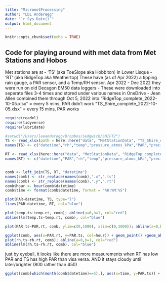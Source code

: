 ```yaml
---
title: "MicrometProcessing"
author: "LDL Anderegg"
date: "`r Sys.Date()`"
output: html_document
---
```


```r
knitr::opts_chunk$set(echo = TRUE)
```

## Code for playing around with met data from Met Stations and Hobos

Met stations are at 
- 'TS' (aka ToeSlope aka Hobbiton) in Lower Lisque
- 'RT' (aka RidgeTop aka Weathertop)
These have (as of Apr 2022) a tipping rain gauge, a PAR sensor, and a Temp/RH sensor.
Apr 2022 - Dec 2022 they were run on old Decagon EM50 data loggers
- These were downloaded into seperate files 3-4 times and stored under various names in OneDrive
- Jean Allen combined them through Oct 5, 2022 into 
"RidgeTop_complete_2022-10-05.xlsx" = every 5 mins, PAR didn't work
"TS_Shire_complete_2022-10-05.xlsx" = every 15 mins, PAR works






```r
require(readxl)
require(tidyverse)
require(lubridate)

```



```r
#setwd("/Users/leeanderegg/Dropbox/Sedgwick/SHIFT2")
TS <- read_xlsx(path = here::here("data", "MetStationData", "TS_Shire_complete_2022-10-05.xlsx"),skip = 2)[,-c(7:8)]
names(TS) <- c("datetime","rh","temp","pressure_atmos_kPa","PAR","precip_mm")

RT <- read_xlsx(here::here("data", "MetStationData", "RidgeTop_complete_2022-10-05.xlsx"), skip = 2)[,-c(7:8)]
names(RT) <- c("datetime","PAR","rh","temp","pressure_atmos_kPa","precip_mm")


comb <- left_join(TS, RT, "datetime")
names(comb) <- str_replace(names(comb),".x",".ts")
names(comb) <- str_replace(names(comb),".y",".rt")
comb$hour <- hour(comb$datetime)
comb$time <- format(comb$datetime, format = "%H:%M:%S")
```

``` r
plot(PAR~datetime, TS, type="l")
lines(PAR~datetime, RT, col="blue")

plot(temp.ts~temp.rt, comb); abline(a=0,b=1, col="red")
abline(lm(temp.ts~temp.rt, comb), col="blue")

plot(PAR.ts~PAR.rt, comb, ylim=c(0,1000), xlim=c(0,1000)); abline(a=0,b=1, col="red", ylab=" Toe Slope PAR", xlab="Ridge Top PAR")

ggplot(comb, aes(x=PAR.rt, y=PAR.ts, col=hour)) + geom_point() +geom_abline(slope=1, intercept=-150) + geom_abline(slope=1, intercept=150) + geom_abline(slope=1, intercept=0, col="red") + xlim(c(0,1100)) + ylim(c(0,1100))
plot(rh.ts~rh.rt, comb); abline(a=0,b=1, col="red")
abline(lm(rh.ts~rh.rt, comb), col="blue")
```
just by eyeball, it looks like there are more measurements when RT has low PAR and TS has high PAR than visa versa. AND it stays cloudy until later/brighter (800 rather than 450)

``` r

ggplot(comb[which(month(comb$datetime)==5),], aes(x=time, y=PAR.ts)) + geom_point() + geom_point(aes(y=PAR.rt, col="blue"))
```

